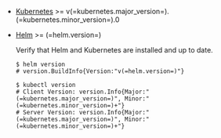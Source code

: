 - [Kubernetes](https://kubernetes.io) >= v(=kubernetes.major_version=).(=kubernetes.minor_version=).0
- [Helm](https://helm.sh) >= (=helm.version=)

  Verify that Helm and Kubernetes are installed and up to date.
  
  ```code
  $ helm version
  # version.BuildInfo{Version:"v(=helm.version=)"}
  
  $ kubectl version
  # Client Version: version.Info{Major:"(=kubernetes.major_version=)", Minor:"(=kubernetes.minor_version=)+"}
  # Server Version: version.Info{Major:"(=kubernetes.major_version=)", Minor:"(=kubernetes.minor_version=)+"}
  ```
